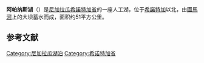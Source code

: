 {{Infobox lake
 | lake_name = 阿帕纳斯湖<br>Lake Apanás
 | image_lake = Apanaslake.jpg
 | caption_lake = 
 | image_bathymetry =
 | caption_bathymetry =
 | location = [[希諾特加省|希諾特加省]]
 | coords = 
 | type = [[水庫|水庫]]
 | inflow = [[圖馬河|圖馬河]]
 | outflow = [[圖馬河|圖馬河]]
 | catchment =
 | basin_countries = 尼加拉瓜
 | length =
 | width =
 | area = 51 km²
 | depth =
 | max-depth = 
 | volume =
 | residence_time =
 | shore =
 | elevation =
 | islands =
 | cities =
 | designation = {{Designation list
 | embed = yes
 | designation1 = Ramsar
 | designation1_offname = Lago de Apanás-Asturias
 | designation1_date = 2001年11月8日 <ref name="Ramsar list">{{cite web|title=Ramsar List|url=http://www.ramsar.org/cda/en/ramsar-documents-list/main/ramsar/1-31-218_4000_0__|publisher=Ramsar.org|accessdate=13 April 2013|archive-date=2013-04-09|archive-url=https://web.archive.org/web/20130409081737/http://www.ramsar.org/cda/en/ramsar-documents-list/main/ramsar/1-31-218_4000_0__|dead-url=no}}</ref>
 }}
}}

'''阿帕纳斯湖'''（{{lang-es|Lago de Apanásis}}）是[[尼加拉瓜|尼加拉瓜]][[希諾特加省|希諾特加省]]的一座人工湖，位于[[希諾特加|希諾特加]]以北，由[[圖馬河|圖馬河]]上的大坝蓄水而成，面积约51平方公里。


==参考文献==
{{Reflist}}

{{Coord|13.1944957|N|85.9764282|W|type:waterbody|display=title}}

{{DEFAULTSORT:Lake Apanas}}
[[Category:尼加拉瓜湖泊|Category:尼加拉瓜湖泊]]
[[Category:希诺特加省|Category:希诺特加省]]


{{Nicaragua-geo-stub}}
